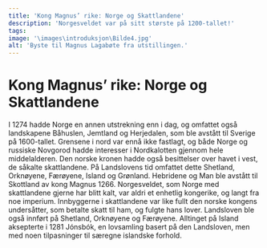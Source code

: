 ```yaml
---
title: 'Kong Magnus’ rike: Norge og Skattlandene'
description: 'Norgesveldet var på sitt største på 1200-tallet!'
tags:
image: '\images\introduksjon\Bilde4.jpg'
alt: 'Byste til Magnus Lagabøte fra utstillingen.'
---
```



# Kong Magnus’ rike: Norge og Skattlandene

<Container stil="initial side">
    I 1274 hadde Norge en annen utstrekning enn i dag, og omfattet også landskapene Båhuslen, Jemtland og Herjedalen, som ble avstått til Sverige på 1600-tallet. Grensene i nord var ennå ikke fastlagt, og både Norge og russiske Novgorod hadde interesser i Nordkalotten gjennom hele middelalderen. Den norske kronen hadde også besittelser over havet i vest, de såkalte skattlandene. På Landslovens tid omfattet dette Shetland, Orknøyene, Færøyene, Island og Grønland. Hebridene og Man ble avstått til Skottland av kong Magnus 1266. Norgesveldet, som Norge med skattlandene gjerne har blitt kalt, var aldri et enhetlig kongerike, og langt fra noe imperium. Innbyggerne i skattlandene var like fullt den norske kongens undersåtter, som betalte skatt til ham, og fulgte hans lover. Landsloven ble også innført på Shetland, Orknøyene og Færøyene. Alltinget på Island aksepterte i 1281 Jónsbók, en lovsamling basert på den Landsloven, men med noen tilpasninger til særegne islandske forhold.
</Container>

<Figure
    image="\images\introduksjon\skattlandene.jpg"
    title="Kart over Norges rike i middelalderen."
    alt="Kart over Norges rike i middelalderen."
>
</Figure>